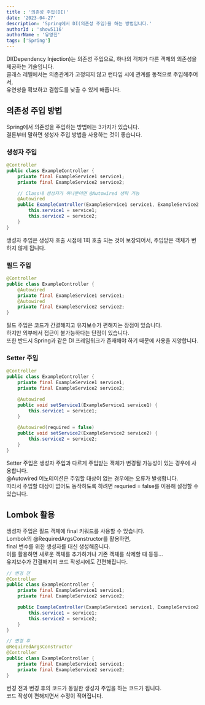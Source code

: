 ```yaml
---
title : '의존성 주입(DI)'
date: '2023-04-27'
description: 'Spring에서 DI(의존성 주입)을 하는 방법입니다.'
authorId : 'show5116'
authorName : '유영진'
tags: ['Spring']
---
```


DI(Dependency Injection)는 의존성 주입으로, 하나의 객체가 다른 객체의 의존성을 제공하는 기술입니다.<br/>
클래스 레벨에서는 의존관계가 고정되지 않고 런타임 시에 관계를 동적으로 주입해주어서,<br/>
유연성을 확보하고 결합도를 낮출 수 있게 해줍니다.

## 의존성 주입 방법

Spring에서 의존성을 주입하는 방법에는 3가지가 있습니다.<br/>
결론부터 말하면 생성자 주입 방법을 사용하는 것이 좋습니다.

### 생성자 주입

```java
@Controller
public class ExampleController {
	private final ExampleService1 service1;
	private final ExampleService2 service2;

	// Class내 생성자가 하나뿐이면 @Autowired 생략 가능
	@Autowired
	public ExampleController(ExampleService1 service1, ExampleService2 service2) {
		this.service1 = service1;
		this.service2 = service2;
	}
}
```

생성자 주입은 생성자 호출 시점에 1회 호출 되는 것이 보장되어서, 주입받은 객체가 변하지 않게 됩니다.

### 필드 주입

```java
@Controller
public class ExampleController {
	@Autowired
	private final ExampleService1 service1;
	@Autowired
	private final ExampleService2 service2;
}
```

필드 주입은 코드가 간결해지고 유지보수가 편해지는 장점이 있습니다.<br/>
하지만 외부에서 접근이 불가능하다는 단점이 있습니다.<br/>
또한 반드시 Spring과 같은 DI 프레임워크가 존재해야 하기 때문에 사용을 지양합니다.

### Setter 주입

```java
@Controller
public class ExampleController {
	private final ExampleService1 service1;
	private final ExampleService2 service2;

	@Autowired
	public void setService1(ExampleService1 service1) {
		this.service1 = service1;
	}

	@Autowired(required = false)
	public void setService2(ExampleService2 service2) {
		this.service2 = service2;
	}
}
```

Setter 주입은 생성자 주입과 다르게 주입받는 객체가 변경될 가능성이 있는 경우에 사용합니다.<br/>
@Autowired 어노테이션은 주입할 대상이 없는 경우에는 오류가 발생합니다.<br/>
따라서 주입할 대상이 없어도 동작하도록 하려면 requried = false를 이용해 설정할 수 있습니다.

## Lombok 활용

생성자 주입은 필드 객체에 final 키워드를 사용할 수 있습니다.<br/>
Lombok의 @RequiredArgsConstructor를 활용하면,<br/>
final 변수를 위한 생성자를 대신 생성해줍니다.<br/>
이를 활용하면 새로운 객체를 추가하거나 기존 객체를 삭제할 때 등등…<br/>
유지보수가 간결해지며 코드 작성시에도 간편해집니다.

```java
// 변경 전
@Controller
public class ExampleController {
	private final ExampleService1 service1;
	private final ExampleService2 service2;

	public ExampleController(ExampleService1 service1, ExampleService2 service2) {
		this.service1 = service1;
		this.service2 = service2;
	}
}

// 변경 후
@RequiredArgsConstructor
@Controller
public class ExampleController {
	private final ExampleService1 service1;
	private final ExampleService2 service2;
}
```

변경 전과 변경 후의 코드가 동일한 생성자 주입을 하는 코드가 됩니다.<br/>
코드 작성이 편해지면서 수정이 적어집니다.

